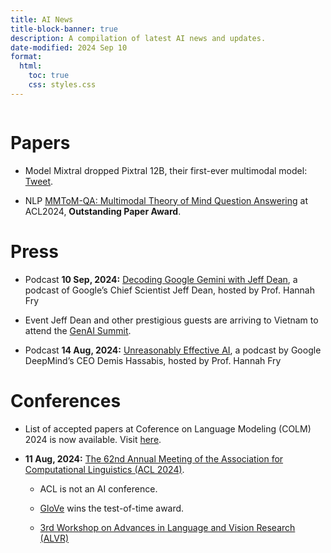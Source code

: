 ```yaml
---
title: AI News
title-block-banner: true
description: A compilation of latest AI news and updates.
date-modified: 2024 Sep 10
format:
  html:
    toc: true
    css: styles.css
---
```


<div style="overflow:auto; height:800px;">


# Papers

- <span class="badge rounded-pill bg-warning">Model</span> Mixtral dropped Pixtral 12B, their first-ever multimodal model: [Tweet](https://x.com/MistralAI/status/1833758285167722836).

- <span class="badge rounded-pill bg-info">NLP</span> [MMToM-QA: Multimodal Theory of Mind Question Answering](https://arxiv.org/abs/2401.08743) at ACL2024, **Outstanding Paper Award**.

# Press

- <span class="badge rounded-pill bg-success">Podcast</span> **10 Sep, 2024:** [Decoding Google Gemini with Jeff Dean](https://www.youtube.com/watch?v=lH74gNeryhQ&ab_channel=GoogleDeepMind), a podcast of Google's Chief Scientist Jeff Dean, hosted by Prof. Hannah Fry

- <span class="badge rounded-pill bg-primary">Event</span> Jeff Dean and other prestigious guests are arriving to Vietnam to attend the [GenAI Summit](https://summit.newturing.ai/).

- <span class="badge rounded-pill bg-success">Podcast</span> **14 Aug, 2024:** [Unreasonably Effective AI](https://www.youtube.com/watch?v=pZybROKrj2Q), a podcast by Google DeepMind's CEO Demis Hassabis, hosted by Prof. Hannah Fry

# Conferences
- List of accepted papers at Coference on Language Modeling (COLM) 2024 is now available. Visit [here](https://colmweb.org/AcceptedPapers.html).
  
-  **11 Aug, 2024:** [The 62nd Annual Meeting of the Association for Computational Linguistics (ACL 2024)](https://2024.aclweb.org/).
     - ACL is not an AI conference.
  
     - [GloVe](https://aclanthology.org/D14-1162/) wins the test-of-time award.
  
     - [3rd Workshop on Advances in Language and Vision Research (ALVR)](https://alvr-workshop.github.io/)

